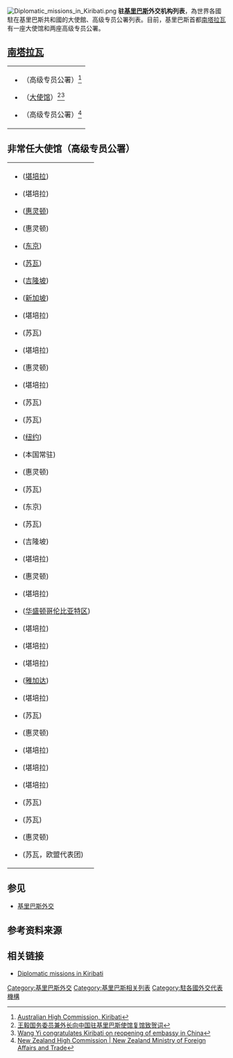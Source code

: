 {{short description|Wikipedia list article}}
[[File:Diplomatic_missions_in_Kiribati.png|thumb]]
'''驻[[基里巴斯|基里巴斯]]外交机构列表'''，為世界各國駐在基里巴斯共和國的大使館、高级专员公署列表。目前，基里巴斯首都[[南塔拉瓦|南塔拉瓦]]有一座大使馆和两座高级专员公署。

==[[南塔拉瓦|南塔拉瓦]]==
{| 
|
*{{AUS}}（高级专员公署）<ref>[https://kiribati.embassy.gov.au/ Australian High Commission, Kiribati]</ref>
*{{PRC}}（[[中國駐吉里巴斯大使列表|大使馆]]）<ref>[https://www.fmprc.gov.cn/web/wjdt_674879/gjldrhd_674881/t1779519.shtml 王毅国务委员兼外长向中国驻基里巴斯使馆复馆致贺词]</ref><ref>[https://news.cgtn.com/news/2020-05-16/Wang-Yi-congratulates-Kiribati-on-reopening-of-embassy-in-China-Qx71WjNuQ8/index.html Wang Yi congratulates Kiribati on reopening of embassy in China]</ref>
*{{NZL}}（高级专员公署）<ref>[https://www.mfat.govt.nz/en/countries-and-regions/pacific/kiribati/new-zealand-high-commission New Zealand High Commission | New Zealand Ministry of Foreign Affairs and Trade]</ref>
|}

==非常任大使馆（高级专员公署）==
{| 
|
*{{AUT}} ([[堪培拉|堪培拉]])
*{{BEL}} (堪培拉)
*{{BRA}} ([[惠灵顿|惠灵顿]])
*{{CAN}} (惠灵顿)
*{{COL}} ([[东京|东京]])
*{{CUB}} ([[苏瓦|苏瓦]])
*{{CZE}} ([[吉隆坡|吉隆坡]])
*{{DNK}} ([[新加坡|新加坡]])
*{{FIN}} (堪培拉)
*{{FRA}} (苏瓦)
*{{GEO}} (堪培拉)
*{{DEU}} (惠灵顿)
*{{GRC}} (堪培拉)
*{{IDN}} (苏瓦)
*{{IND}} (苏瓦)
*{{IRL}} ([[纽约|纽约]])
*{{ISR}} (本国常驻)
*{{ITA}} (惠灵顿)
*{{JPN}} (苏瓦)
*{{LES}} (东京)
*{{MAS}} (苏瓦)
*{{MEX}} (吉隆坡)
*{{MAR}} (堪培拉)
*{{NLD}} (惠灵顿)
*{{NOR}} (堪培拉)
*{{PHI}} ([[华盛顿哥伦比亚特区|华盛顿哥伦比亚特区]])
*{{POL}} (堪培拉)
*{{PRT}} (堪培拉)
*{{ROU}} (堪培拉)
*{{RUS}} ([[雅加达|雅加达]])
*{{ZAF}} (堪培拉)
*{{KOR}} (苏瓦)
*{{ESP}} (惠灵顿)
*{{SWE}} (堪培拉)
*{{CHE}} (堪培拉)
*{{TUR}} (堪培拉)
*{{GBR}} (苏瓦)
*{{USA}} (苏瓦)
*{{VAT}} (惠灵顿)
*{{EU}} (苏瓦，欧盟代表团)
|}

==参见==
* [[基里巴斯外交|基里巴斯外交]]

==参考资料来源==
{{reflist}}

==相关链接==
*[https://web.archive.org/web/20070103223410/http://www.visit-kiribati.com/kiribati/cms/about/traveller/diplomatic_missions.html Diplomatic missions in Kiribati]

{{基里巴斯外交}}
{{大洋洲題目|suffix=駐|prefix=外交機構列表}}

[[Category:基里巴斯外交|Category:基里巴斯外交]]
[[Category:基里巴斯相关列表|Category:基里巴斯相关列表]]
[[Category:駐各國外交代表機構|Category:駐各國外交代表機構]]